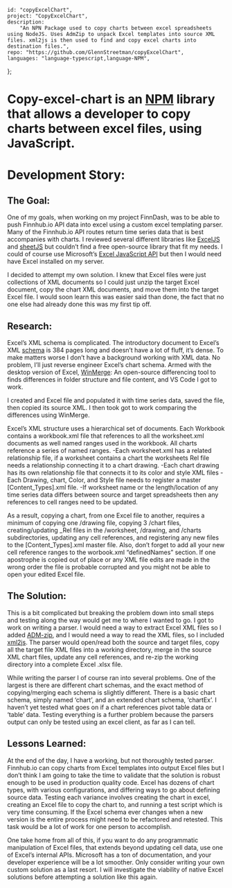 
    id: "copyExcelChart",
    project: "CopyExcelChart",
    description:
        "An NPN Package used to copy charts between excel spreadsheets using NodeJS. Uses AdmZip to unpack Excel templates into source XML files. xml2js is then used to find and copy excel charts into destination files.",
    repo: "https://github.com/GlennStreetman/copyExcelChart",
    languages: "language-typescript,language-NPM",
};

# Copy-excel-chart is an [NPM](https://www.npmjs.com/package/copy-excel-chart) library that allows a developer to copy charts between excel files, using JavaScript.

# Development Story:

## The Goal:

One of my goals, when working on my project FinnDash, was to be able to push Finnhub.io API data into excel using a custom excel templating
parser. Many of the Finnhub.io API routes return time series data that is best accompanies with charts. I reviewed several different
libraries like [ExcelJS](https://www.npmjs.com/package/exceljs) and [sheetJS](https://sheetjs.com/) but couldn’t find a free open-source library that fit my needs. I could of course use Microsoft’s
[Excel JavaScript API](https://docs.microsoft.com/en-us/office/dev/add-ins/excel/excel-add-ins-charts) but then I would need have Excel installed on my server.

I decided to attempt my own solution. I knew that Excel files were just collections of XML documents so I could just unzip the target Excel
document, copy the chart XML documents, and move them into the target Excel file. I would soon learn this was easier said than done, the fact
that no one else had already done this was my first tip off.

## Research:

Excel’s XML schema is complicated. The introductory document to Excel’s XML [schema](https://interoperability.blob.core.windows.net/files/MS-XLSX/%5bMS-XLSX%5d.pdf) is 384 pages long and doesn’t have a lot of fluff, it’s
dense. To make matters worse I don’t have a background working with XML data. No problem, I’ll just reverse engineer Excel’s chart schema. Armed
with the desktop version of Excel, [WinMerge](https://winmerge.org/?lang=en): An open-source differencing tool to finds differences in folder structure and file content, and
VS Code I got to work.

I created and Excel file and populated it with time series data, saved the file, then copied its source XML. I then took got to work comparing
the differences using WinMerge.

Excel’s XML structure uses a hierarchical set of documents. Each Workbook contains a workbook.xml file that references to all the
worksheet.xml documents as well named ranges used in the workbook. All charts reference a series of named ranges. -Each worksheet.xml has a
related relationship file, if a worksheet contains a chart the worksheets Rel file needs a relationship connecting it to a chart drawing. -Each
chart drawing has its own relationship file that connects it to its color and style XML files -Each Drawing, chart, Color, and Style file needs
to register a master [Content_Types].xml file. -If worksheet name or the length/location of any time series data differs between source and
target spreadsheets then any references to cell ranges need to be updated.

As a result, copying a chart, from one Excel file to another, requires a minimum of copying one /drawing file, copying 3 /chart files,
creating/updating \_Rel files in the /worksheet, /drawing, and /charts subdirectories, updating any cell references, and registering any new
files to the [Content_Types].xml master file. Also, don’t forget to add all your new cell reference ranges to the worbook.xml “definedNames”
section. If one apostrophe is copied out of place or any XML file edits are made in the wrong order the file is probable corrupted and you might
not be able to open your edited Excel file.

## The Solution:

This is a bit complicated but breaking the problem down into small steps and testing along the way would get me to where I wanted to go. I got
to work on writing a parser. I would need a way to extract Excel XML files so I added [ADM-zip](https://www.npmjs.com/package/adm-zip), and I would need a way to read the XML files, so
I included [xml2js](https://www.npmjs.com/package/xml2js). The parser would open/read both the source and target files, copy all the target file XML files into a working directory,
merge in the source XML chart files, update any cell references, and re-zip the working directory into a complete Excel .xlsx file.

While writing the parser I of course ran into several problems. One of the largest is there are different chart schemas, and the exact method of
copying/merging each schema is slightly different. There is a basic chart schema, simply named ‘chart’, and an extended chart schema, ‘chartEx’.
I haven’t yet tested what goes on if a chart references pivot table data or ‘table’ data. Testing everything is a further problem because the
parsers output can only be tested using an excel client, as far as I can tell.

## Lessons Learned:

At the end of the day, I have a working, but not thoroughly tested parser. Finnhub.io can copy charts from Excel templates into output Excel
files but I don’t think I am going to take the time to validate that the solution is robust enough to be used in production quality code. Excel
has dozens of chart types, with various configurations, and differing ways to go about defining source data. Testing each variance involves
creating the chart in excel, creating an Excel file to copy the chart to, and running a test script which is very time consuming. If the Excel
schema ever changes when a new version is the entire process might need to be refactored and retested. This task would be
a lot of work for one person to accomplish.

One take home from all of this, if you want to do any programmatic manipulation of Excel files, that extends beyond updating cell data, use one
of Excel’s internal APIs. Microsoft has a ton of documentation, and your developer experience will be a lot smoother. Only consider writing your
own custom solution as a last resort. I will investigate the viability of native Excel solutions before attempting a solution like this again.
